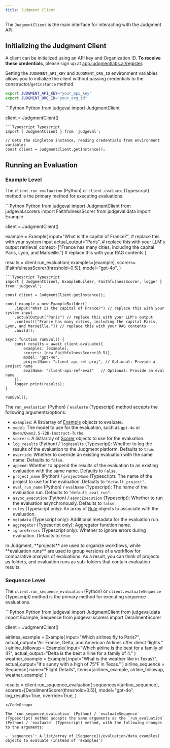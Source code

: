 ```yaml
---
title: Judgment Client
---
```


The `JudgmentClient` is the main interface for interacting with the Judgment API.

## Initializing the Judgment Client

A client can be initialized using an API key and Organization ID. **To receive these credentials**, please sign up at [app.judgmentlabs.ai/register](https://app.judgmentlabs.ai/register).

Setting the `JUDGMENT_API_KEY` and `JUDGMENT_ORG_ID` environment variables allows you to initialize the client without passing credentials to the constructor/`getInstance` method.

```bash
export JUDGMENT_API_KEY="your_api_key"
export JUDGMENT_ORG_ID="your_org_id"
```

<CodeGroup>
```Python Python
from judgeval import JudgmentClient

client = JudgmentClient()
```
```Typescript Typescript
import { JudgmentClient } from 'judgeval';

// Gets the singleton instance, reading credentials from environment variables
const client = JudgmentClient.getInstance(); 
```
</CodeGroup>

## Running an Evaluation

### Example Level

The `client.run_evaluation` (Python) or `client.evaluate` (Typescript) method is the primary method for executing evaluations.

<CodeGroup>
```Python Python
from judgeval import JudgmentClient
from judgeval.scorers import FaithfulnessScorer
from judgeval.data import Example

client = JudgmentClient()

example = Example(
    input="What is the capital of France?",  # replace this with your system input
    actual_output="Paris",  # replace this with your LLM's output
    retrieval_context=["France has many cities, including the capital Paris, Lyon, and Marseille."]  # replace this with your RAG contents
)

results = client.run_evaluation(
    examples=[example],
    scorers=[FaithfulnessScorer(threshold=0.5)],
    model="gpt-4o",
)
```
```Typescript Typescript
import { JudgmentClient, ExampleBuilder, FaithfulnessScorer, logger } from 'judgeval';

const client = JudgmentClient.getInstance();

const example = new ExampleBuilder()
    .input("What is the capital of France?") // replace this with your system input
    .actualOutput("Paris") // replace this with your LLM's output
    .context(["France has many cities, including the capital Paris, Lyon, and Marseille."]) // replace this with your RAG contents
    .build();

async function runEval() {
    const results = await client.evaluate({
        examples: [example],
        scorers: [new FaithfulnessScorer(0.5)],
        model: "gpt-4o",
        projectName: "client-api-ref-proj", // Optional: Provide a project name
        evalName: "client-api-ref-eval"   // Optional: Provide an eval name
    });
    logger.print(results);
}

runEval();
```
</CodeGroup>

The `run_evaluation` (Python) / `evaluate` (Typescript) method accepts the following arguments/options:
- `examples`: A list/array of [Example](/evaluation/data_examples) objects to evaluate.
- `model`: The model to use for the evaluation, such as `gpt-4o` or `Qwen/Qwen2.5-72B-Instruct-Turbo`.
- `scorers`: A list/array of [Scorer](/evaluation/scorers) objects to use for the evaluation.
- `log_results` (Python) / `logResults` (Typescript): Whether to log the results of the evaluation to the Judgment platform. Defaults to `true`.
- `override`: Whether to override an existing evaluation with the same name. Defaults to `false`.
- `append`: Whether to append the results of the evaluation to an existing evaluation with the same name. Defaults to `False`.
- `project_name` (Python) / `projectName` (Typescript): The name of the project to use for the evaluation. Defaults to `"default_project"`.
- `eval_run_name` (Python) / `evalName` (Typescript): The name of the evaluation run. Defaults to `"default_eval_run"`.
- `async_execution` (Python) / `asyncExecution` (Typescript): Whether to run the evaluation asynchronously. Defaults to `false`.
- `rules` (Typescript only): An array of [Rule](/alerts/rules) objects to associate with the evaluation.
- `metadata` (Typescript only): Additional metadata for the evaluation run.
- `aggregator` (Typescript only): Aggregator function name.
- `ignoreErrors` (Typescript only): Whether to ignore errors during evaluation. Defaults to `true`.

<Tip>
In Judgment, **projects** are used to organize workflows, while **evaluation runs** 
are used to group versions of a workflow for comparative analysis of evaluations. 
As a result, you can think of projects as folders, and evaluation runs as sub-folders that contain evaluation results.
</Tip>


### Sequence Level

The `client.run_sequence_evaluation` (Python) or `client.evaluateSequence` (Typescript) method is the primary method for executing sequence evaluations.

<CodeGroup>
```Python Python
from judgeval import JudgmentClient
from judgeval.data import Example, Sequence
from judgeval.scorers import DerailmentScorer

client = JudgmentClient()

airlines_example = Example(
    input="Which airlines fly to Paris?",
    actual_output="Air France, Delta, and American Airlines offer direct flights."
)
airline_followup = Example(
    input="Which airline is the best for a family of 4?",
    actual_output="Delta is the best airline for a family of 4."
)
weather_example = Example(
    input="What is the weather like in Texas?",
    actual_output="It's sunny with a high of 75°F in Texas."
)
airline_sequence = Sequence(
    name="Flight Details",
    items=[airlines_example, airline_followup, weather_example]
)

results = client.run_sequence_evaluation(
    sequences=[airline_sequence],
    scorers=[DerailmentScorer(threshold=0.5)],
    model="gpt-4o",
    log_results=True,
    override=True,
)
```
</CodeGroup>

The `run_sequence_evaluation` (Python) / `evaluateSequence` (Typescript) method accepts the same arguments as the `run_evaluation` (Python) / `evaluate` (Typescript) method, with the following changes to the arguments:

- `sequences`: A list/array of [Sequence](/evaluation/data_examples) objects to evaluate (instead of 'examples')